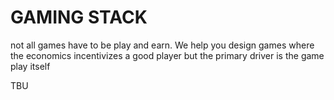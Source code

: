 # GAMING STACK

not all games have to be play and earn. We help you design games where the economics incentivizes a good player but the primary driver is the game play itself 
<br />

TBU